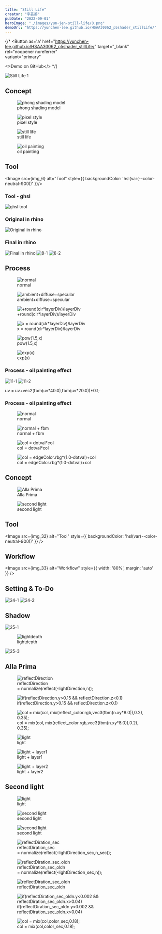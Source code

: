 ```yaml
---
title: "Still Life"
creator: "李芸蓁"
pubDate: "2022-09-01"
heroImage: "./images/yun-jen-still-life/0.png"
demoUrl: "https://yunchen-lee.github.io/HSAA30062_p5shader_stillLife/"
---
```



{/* <Button 
  as='a' 
  href="https://yunchen-lee.github.io/HSAA30062_p5shader_stillLife/"
  target="_blank"
  rel="noopener noreferrer"  
  variant="primary"
>
  <>Demo on GitHub</>
</Button> */}

<Image src={img_1} alt="Still Life 1" />

## Concept

<Flex>
  <Box>
    <figure>
      <Image src={img_2} alt="phong shading model"/>
      <figcaption>phong shading model</figcaption>
    </figure>
  </Box>
  <Box>
    <figure>
      <Image src={img_3} alt="pixel style"/>
      <figcaption>pixel style</figcaption>
    </figure>
  </Box>
  <Box>
    <figure>
      <Image src={img_4} alt="still life"/>
      <figcaption>still life</figcaption>
    </figure>
  </Box>
  <Box>
    <figure>
      <Image src={img_5} alt="oil painting"/>
      <figcaption>oil painting</figcaption>
    </figure>
  </Box>
</Flex>

## Tool


<Image src={img_6} alt="Tool" style={{ backgroundColor: 'hsl(var(--color-neutral-900))' }}/>

### Tool - ghsl

<Image src={img_7} alt="ghsl tool" />

### Original in rhino

<Image src={img_8} alt="Original in rhino" />

### Final in rhino

<Image src={img_9} alt="Final in rhino" />

<Flex>
  <Box>
    <Image src={img_10} alt="8-1" />
  </Box>
  <Box>
    <Image src={img_11} alt="8-2" />
  </Box>
</Flex>

## Process

<Flex>
  <Box>
    <figure>
      <Image src={img_12} alt="normal"/>
      <figcaption>normal</figcaption>
    </figure>
  </Box>
  <Box>
    <figure>
      <Image src={img_13} alt="ambient+diffuse+specular"/>
      <figcaption>ambient+diffuse+specular</figcaption>
    </figure>
  </Box>
  <Box>
    <figure>
      <Image src={img_14} alt="+round(clr*layerDiv)/layerDiv"/>
      <figcaption>+round(clr*layerDiv)/layerDiv</figcaption>
    </figure>
  </Box>
</Flex>

<Flex>
  <Box>
    <figure>
      <Image src={img_15} alt="x = round(clr*layerDiv)/layerDiv"/>
      <figcaption>x = round(clr*layerDiv)/layerDiv</figcaption>
    </figure>
  </Box>
  <Box>
    <figure>
      <Image src={img_16} alt="pow(1.5,x)"/>
      <figcaption>pow(1.5,x)</figcaption>
    </figure>
  </Box>
  <Box>
    <figure>
      <Image src={img_17} alt="exp(x)"/>
      <figcaption>exp(x)</figcaption>
    </figure>
  </Box>
</Flex>

### Process - oil painting effect

<Flex>
  <Box>
    <Image src={img_18} alt="11-1" />
  </Box>
  <Box>
    <Image src={img_19} alt="11-2" />
  </Box>
</Flex>

<p style={{ fontSize: '16px', marginTop: '-2%' }}>
  uv = uv+vec2(fbm(uv*40.0),fbm(uv*20.0))*0.1;
</p>

### Process - oil painting effect

<Flex>
  <Box>
    <figure>
      <Image src={img_20} alt="normal"/>
      <figcaption>normal</figcaption>
    </figure>
  </Box>
  <Box>
    <figure>
      <Image src={img_21} alt="normal + fbm"/>
      <figcaption>normal + fbm</figcaption>
    </figure>
  </Box>
  <Box>
    <figure>
      <Image src={img_22} alt="col = dotval*col"/>
      <figcaption>col = dotval*col</figcaption>
    </figure>
  </Box>
  <Box>
    <figure>
      <Image src={img_23} alt="col = edgeColor.rbg*(1.0-dotval)+col"/>
      <figcaption>col = edgeColor.rbg*(1.0-dotval)+col</figcaption>
    </figure>
  </Box>
</Flex>

## Concept

<Flex>
  <Box>
    <figure>
      <Image src={img_30} alt="Alla Prima"/>
      <figcaption>Alla Prima</figcaption>
    </figure>
  </Box>
  <Box>
    <figure>
      <Image src={img_31} alt="second light"/>
      <figcaption>second light</figcaption>
    </figure>
  </Box>
</Flex>

## Tool

<Image src={img_32} alt="Tool" style={{ backgroundColor: 'hsl(var(--color-neutral-900))' }} />

## Workflow

<Image src={img_33} alt="Workflow" style={{ width: '80%', margin: 'auto' }} />

## Setting & To-Do

<Flex>
  <Box>
    <Image src={img_34} alt="24-1" />
  </Box>
  <Box>
    <Image src={img_35} alt="24-2" style={{ backgroundColor: 'hsl(var(--color-neutral-900))' }} />
  </Box>
</Flex>

## Shadow

<Flex>
  <Box>
    <Image src={img_36} alt="25-1" />
  </Box>
  <Box>
    <figure>
      <Image src={img_37} alt="lightdepth"/>
      <figcaption>lightdepth</figcaption>
    </figure>
  </Box>
  <Box>
    <Image src={img_38} alt="25-3" />
  </Box>
</Flex>

## Alla Prima

<Flex>
  <Box>
    <figure>
      <Image src={img_39} alt="reflectDirection"/>
      <figcaption>reflectDirection<br/>= normalize(reflect(-lightDirection,n));</figcaption>
    </figure>
  </Box>
  <Box>
    <figure>
      <Image src={img_40} alt="if(reflectDirection.y>0.15 && reflectDirection.z<0.1)"/>
      <figcaption>if(reflectDirection.y&gt;0.15 &amp;&amp; reflectDirection.z&lt;0.1)</figcaption>
    </figure>
  </Box>
  <Box>
    <figure>
      <Image src={img_41} alt="col = mix(col, mix(reflect_color.rgb,vec3(fbm(n.xy*8.0)),0.2), 0.35);"/>
      <figcaption>col = mix(col, mix(reflect_color.rgb,vec3(fbm(n.xy*8.0)),0.2), 0.35);</figcaption>
    </figure>
  </Box>
</Flex>

<Flex>
  <Box>
    <figure>
      <Image src={img_42} alt="light"/>
      <figcaption>light</figcaption>
    </figure>
  </Box>
  <Box>
    <figure>
      <Image src={img_43} alt="light + layer1"/>
      <figcaption>light + layer1</figcaption>
    </figure>
  </Box>
  <Box>
    <figure>
      <Image src={img_44} alt="light + layer2"/>
      <figcaption>light + layer2</figcaption>
    </figure>
  </Box>
</Flex>

## Second light

<Flex>
  <Box>
    <figure>
      <Image src={img_45} alt="light"/>
      <figcaption>light</figcaption>
    </figure>
  </Box>
  <Box>
    <figure>
      <Image src={img_46} alt="second light"/>
      <figcaption>second light</figcaption>
    </figure>
  </Box>
</Flex>

<Flex>
  <Box>
    <figure>
      <Image src={img_47} alt="second light"/>
      <figcaption>second light</figcaption>
    </figure>
  </Box>
  <Box>
    <figure>
      <Image src={img_48} alt="reflectDiration_sec"/>
      <figcaption>reflectDiration_sec<br/>= normalize(reflect(-lightDirection_sec,n_sec));</figcaption>
    </figure>
  </Box>
  <Box>
    <figure>
      <Image src={img_49} alt="reflectDiration_sec_oldn"/>
      <figcaption>reflectDiration_sec_oldn<br/>= normalize(reflect(-lightDirection_sec,n));</figcaption>
    </figure>
  </Box>
</Flex>

<Flex>
  <Box>
    <figure>
      <Image src={img_50} alt="reflectDiration_sec_oldn"/>
      <figcaption>reflectDiration_sec_oldn</figcaption>
    </figure>
  </Box>
  <Box>
    <figure>
      <Image src={img_51} alt="if(reflectDiration_sec_oldn.y<0.002 && reflectDiration_sec_oldn.x>0.04)"/>
      <figcaption>if(reflectDiration_sec_oldn.y&lt;0.002 &amp;&amp;<br/>reflectDiration_sec_oldn.x&gt;0.04)</figcaption>
    </figure>
  </Box>
  <Box>
    <figure>
      <Image src={img_52} alt="col = mix(col,color_sec,0.18);"/>
      <figcaption>col = mix(col,color_sec,0.18);</figcaption>
    </figure>
  </Box>
</Flex>